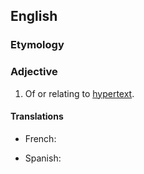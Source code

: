 ==English==

===Etymology===
{{prefix|en|hyper|textual}}

===Adjective===
{{en-adj}}

# Of or relating to [[hypertext]].

====Translations====
{{trans-top|of or relating to hypertext}}
* French: {{t+|fr|hypertextuel}}
{{trans-mid}}
* Spanish: {{t|es|hipertextual}}
{{trans-bottom}}